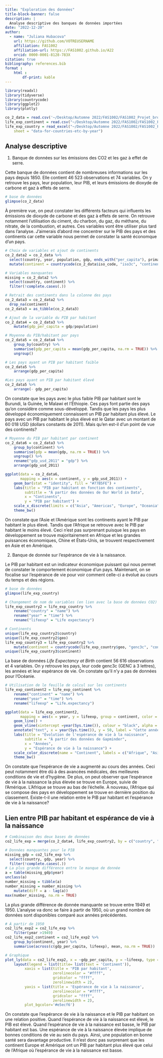 ```yaml
---
title: "Exploration des données"
title-block-banner: false
description: | 
  Analyse descriptive des banques de données importées
date: "2022-12-20"
author:
  - name: "Juliana Hubacova"
    url: https://github.com/VOTREUSERNAME
    affiliation: FAS1002
    affiliation-url: https://FAS1002.github.io/A22
    orcid: 0000-0001-8128-783X
citation: true
bibliography: references.bib
format :
    html : 
        df-print: kable
---
```


```r
library(readxl)
library(tidyverse)
library(countrycode)
library(ggplot2)
library(plotly)
```

```r
co_2_data = read.csv('~/Desktop/Automne 2022/FAS1002/FAS1002_Projet_brouillon/owid-co2-data.csv')
life_exp_continent = read.csv("~/Desktop/Automne 2022/FAS1002/FAS1002_Projet_brouillon/bycontinents.csv")
life_exp_country = read_excel("~/Desktop/Automne 2022/FAS1002/FAS1002_Projet_brouillon/Copie de _GM-Life Expectancy- Dataset - v12.xlsx", 
    sheet = "data-for-countries-etc-by-year")

```

## Analyse descriptive

1.  Banque de données sur les émissions des CO2 et les gaz à effet de serre.

Cette banque de données contient de nombreuses informations sur les pays depuis 1850. Elle contient 46 523 observations et 74 variables. On y retrouve les pays, leur population, leur PIB, et leurs émissions de dioxyde de carbone et gaz à effets de serre.

```r
# base de données
glimpse(co_2_data)
```

À première vue, on peut constater les différents facteurs qui influents les émissions de dioxyde de carbone et des gaz à effets de serre. On retrouve notamment l'utilisation du ciment, du charbon, du gaz, du méthane, du nitrate, de la combustion, et autres. Ces variables vont être utiliser plus tard dans l'analyse. J'aimerais d'abord me concentrer sur le PIB des pays et des continents car cette variable nous permet de constater la santé économque d'un pays.

```r
# Choix de variables et ajout de continents
co_2_data2 = co_2_data %>% 
  select(country, year, population, gdp, ends_with("per_capita"), primary_energy_consumption, total_ghg) %>% 
  mutate(continent = countrycode(co_2_data$iso_code, "iso3c", "continent"))

# Variables manquantes 
missing = co_2_data2 %>% 
  select(country, continent) %>% 
  filter(!complete.cases(.))

# Retrait des continents dans la colonne des pays 
co_2_data3 = co_2_data2 %>% 
  drop_na(continent)
co_2_data3 = as_tibble(co_2_data3)

# Ajout de la variable du PIB par habitant
co_2_data4 = co_2_data3 %>% 
    mutate(gdp_per_capita = gdp/population)

# Moyenne du PIB/habitant par pays
co_2_data5 = co_2_data4 %>% 
    group_by(country) %>% 
    summarise(gdp_per_capita = mean(gdp_per_capita, na.rm = TRUE)) %>% 
    ungroup()

# Les pays ayant un PIB par habitant faible
co_2_data5 %>% 
    arrange(gdp_per_capita)

#Les pays ayant un PIB par habitant élevé
co_2_data5 %>% 
    arrange(- gdp_per_capita)
```

On constate que les pays avec le plus faible PIB par habitant sont le Burundi, la Guinée, le Malawi et l'Éthiopie. Ces pays font partie des pays qu'on considère comme sous-développé. Tandis que les pays les plus développé économiquement connaissent un PIB par habitant plus élevé. Le pays avec un PIB par habitant le plus élevé est le Qatar avec un montant de 60 018 USD (dollars constants de 2011). Mais qu'en est-il d'un point de vue des continents?

```r
# Moyenne du PIB par habitant par continent
co_2_data6 = co_2_data3 %>% 
    group_by(continent) %>% 
    summarise(gdp = mean(gdp, na.rm = TRUE)) %>% 
    ungroup() %>% 
    rename("gdp_usd_2011" = "gdp") %>% 
    arrange(gdp_usd_2011)

ggplot(data = co_2_data6, 
       mapping = aes(x = continent, y = gdp_usd_2011)) +
    geom_bar(stat = "identity", fill = "#77B5FE") + 
    labs(title = "PIB par habitant en fonction des continents", 
         subtitle = "À partir des données de Our World in Data", 
         x = "Continents", 
         y = "PIB par habitant") +
    scale_x_discrete(limits = c("Asia", "Americas", "Europe", "Oceania", "Africa")) +
    theme_bw()
```

On constate que l'Asie et l'Amérique sont les continents ayant le PIB par habitant le plus élevé. Tandis que l'Afrique se retrouve avec le PIB par habitant le moins élevé. Ceci n'est pas surprenant puisque les pays en développement se trouve majoritairement en Afrique et les grandes puissances économiques, Chine et États-Unis, se trouvent respectivement en Asie et en Amérique.

2.  Banque de donnée sur l'espérance de vie à la naissance.

Le PIB par habitant est un indicateur économique puissant qui nous permet de constater le comportement économique d'un pays. Maintenant, on se focalise sur l'espérance de vie pour voir comment celle-ci a évolué au cours du temps et des régions.

```r
# base de données 
glimpse(life_exp_country)

# Changement de nom de variables (en lien avec la base de données CO2)
life_exp_country2 = life_exp_country %>% 
    rename("country" = "name") %>% 
    rename("year" = "time") %>% 
    rename("lifeexp" = "Life expectancy")

# Continents
unique(life_exp_country2$country)
unique(life_exp_country2$geo)
life_exp_country3 = life_exp_country2 %>% 
    mutate(continent = countrycode(life_exp_country$geo, "genc3c", "continent"))
unique(life_exp_country3$continent)
```

La base de données *Life Expectancy at Birth* contient 56 616 observations et 4 variables. On y retrouve les pays, leur code genc3c (GENC à 3 lettres), les années et leur espérance de vie. On constate qu'il n'y a pas de données pour l'Océanie.

```r
# Utilisation de le feuille de calcul sur les continents
life_exp_continent2 = life_exp_continent %>% 
    rename("continent" = "name") %>% 
    rename("year" = "time") %>% 
    rename("lifeexp" = "Life.expectancy")

ggplot(data = life_exp_continent2, 
       mapping = aes(x = year, y = lifeexp, group = continent, color = continent)) +
    geom_line() +
    geom_vline(xintercept =year(Sys.time()), colour = "black", alpha = .6, linetype = "dashed") +
    annotate("text", x = year(Sys.time()), y = 50, label = "Cette année", size = 3, color = "black", alpha = .6) +
    labs(title = "Évolution de l'espérance de vie à la naissance", 
         subtitle = "À partir des données de Gapminder",
         x = "Années", 
         y = "Espérance de vie à la naissance") +
    scale_color_discrete(name = "Continent", labels = c("Afrique", "Asie", "Europe", "Amérique")) +
    theme_bw()
```

On constate que l'espérance de vie a augmenté au cours des années. Ceci peut notamment être dû à des avancées médicales, des meilleures conditions de vie et d'hygiène. De plus, on peut observer que l'espérance de vie à la naissance la plus élevée se trouve en Europe, suivie de l'Amérique. L'Afrique se trouve au bas de l'échelle. À nouveau, l'Afrique qui se compose des pays en développement se trouve en dernière position du classement. Existe-t-il une relation entre le PIB par habitant et l'espérance de vie à la naissance?

## Lien entre PIB par habitant et espérance de vie à la naissance

```r
# Combinaison des deux bases de données
co2_life_exp = merge(co_2_data4, life_exp_country2, by = c("country", "year"))

# Données manquantes pour le PIB
missing_gdp = co2_life_exp %>% 
  select(country, gdp, year) %>% 
  filter(!complete.cases(.))
# La plus grande différence entre le manque de donnée
a = table(missing_gdp$year)
unclass(a)
number_missing = tibble(a)
number_missing = number_missing %>% 
    mutate(diff = a - lag(a))
max(number_missing, na.rm = TRUE)
```

La plus grande différence de donnée manquante se trouve entre 1949 et 1950. L'analyse va donc se faire à partir de 1950, où un grand nombre de données sont disponibles comparé aux années précédentes.

```r
# À partir de 1950
co2_life_exp2 = co2_life_exp %>% 
    filter(year >1949)
co2_life_exp2_continent = co2_life_exp2 %>% 
    group_by(continent, year) %>% 
    summarise(across(c(gdp_per_capita, lifeexp), mean, na.rm = TRUE))

# Graphique
plot_ly(data = co2_life_exp2, x = ~gdp_per_capita, y = ~lifeexp, type = 'scatter', color = ~continent, frame = ~year, size = ~population, text = ~country, mode = 'markers',width = "100%", height = 500) %>% 
    layout(legend = list(title= list(text = 'Continent')),
         xaxis = list(title = 'PIB par habitant',
                      zerolinecolor = "#ffff",
                      gridcolor = "ffff",
                      zerolinewidth = 2),
         yaxis = list(title = 'Espérance de vie à la naissance',
                      zerolinecolor = "#ffff",
                      gridcolor = "ffff",
                      zerolinewidth = 2),
         plot_bgcolor='#e5ecf6')
```

On constate que l'espérance de vie à la naissance et le PIB par habitant on une relation positive. Quand l'espérance de vie à la naissance est élevé, le PIB est élevé. Quand l'espérance de vie à la naissance est basse, le PIB par habitant est bas. Une espérance de vie à la naissance élevée implique de bonnes conditions de vie au sein du pays. Ainsi, une population en bonne santé sera davantage productive. Il n'est donc pas surprenant que les continent Europe et Amérique ont un PIB par habitant plus élevé que celui de l'Afrique où l'espérance de vie à la naissance est basse. 



